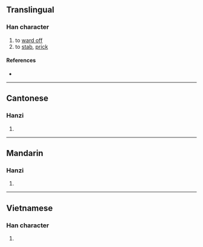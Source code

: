 {{character info/new}}
==Translingual==

===Han character===
{{Han char|rn=64|rad=手|as=13|sn=16|four=55032|canj=QTWV|ids=⿰扌農}}

# to [[ward off]]
# to [[stab]], [[prick]]

====References====
* {{Han ref|kx=0457.300|dkj=12786|dj=0806.140|hdz=31969.020|uh=64C3|ud=25795|bh=E9AB|bd=59819}}

----

==Cantonese==

===Hanzi===
{{yue-hanzi|jyut=nong5|y=nong5}}

# {{rfdef|yue|sort=手13}}

----

==Mandarin==

===Hanzi===
{{cmn-hanzi|pin=[[nǎng]] ([[nang3]])|wg=nang<sup>3</sup>}}

# {{rfdef|cmn|sort=手13}}

----

==Vietnamese==

===Han character===
{{vi-hantu|rs=手13|nống}}

# {{rfdef|vi|sort=手13}}